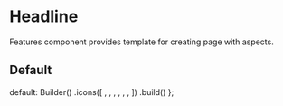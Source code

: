 
<Meta title="Atomic Design/I18n/Features" />

# Headline

Features component provides template for creating page with aspects.

## Default

  default: Builder()
    .icons([
      <BsBarChart />,
      <BsFillAwardFill />,
      <BsFillClockFill />,
      <BsFillBrightnessHighFill />,
      <BsTrash2Fill />,
      <BsTriangleHalf />,
    ])
    .build()
};

<Canvas>
  <Story name="default">
    <Features {...FeaturesProps.default} />
  </Story>
</Canvas>

